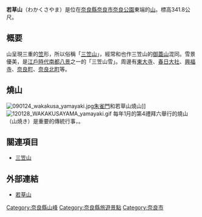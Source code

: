 {{Infobox Mountain
| 名稱 =若草山
| 照片 =WakakusaYama.jpg
| 照片說明 =若草山
| 海拔 = 341.8[[公尺|公尺]]
| 位置 ={{JPN}} [[奈良縣|奈良縣]][[奈良市|奈良市]]
| 山脈 =若草山
| 相對高度 = 
| 座標 ={{coord|34|41|28|N|135|51|16|E}}
| 地形圖 = 
| 類別 =
| 年齡 = 
| 最近噴發 =
| 首次登頂 =
| 最容易的攀登路線 =
| pushpin_map = Japan
| pushpin_map_caption = 若草山的位置
| latd=34 |latm=41 |lats=28 |latNS=N
| longd=135 |longm=51 |longs=16 |longEW=E
}}
'''若草山'''（わかくさやま）是位在[[奈良縣|奈良縣]][[奈良市|奈良市]][[奈良公園|奈良公園]]東端的[[山|山]]。標高341.8公尺。

== 概要 ==
山呈現三重的[[笠|笠]]形，所以俗稱「[[三笠山|三笠山]]」，經常和也作三笠山的[[御蓋山|御蓋山]]混同。雪景優美，是[[江戶時代|江戶時代]][[南都八景|南都八景]]之一的「三笠山雪」。周邊有[[東大寺|東大寺]]、[[春日大社|春日大社]]、[[興福寺|興福寺]]、[[奈良町|奈良町]]、[[奈良北町|奈良北町]]等。

== 燒山 ==
[[File:090124_wakakusa_yamayaki.jpg|thumb]][[朱雀門|朱雀門]]和若草山燒山]]
[[File:120128_WAKAKUSAYAMA_yamayaki.gif|thumb]]
每年1月的第4禮拜六舉行的燒山（山焼き）是重要的傳統行事，。

== 關連項目 ==
* [[三笠山|三笠山]]

== 外部連結 ==
* [http://www.pref.nara.jp/dd_aspx_menuid-6553.htm 若草山] {{Wayback|url=http://www.pref.nara.jp/dd_aspx_menuid-6553.htm |date=20121113111613 }}

[[Category:奈良縣山峰|Category:奈良縣山峰]]
[[Category:奈良縣旅遊景點|Category:奈良縣旅遊景點]]
[[Category:奈良市|Category:奈良市]]